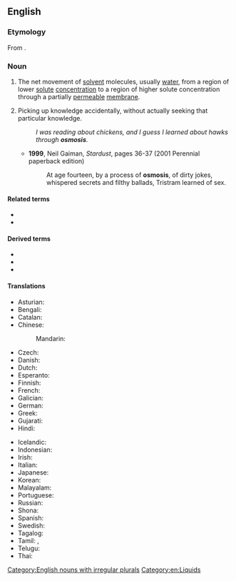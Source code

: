 {{also|ósmosis}}
==English==
{{wikipedia}}

===Etymology===
From {{etyl|grc|en}} {{m|grc|ὠσμός||push}}.

===Noun===
{{en-noun|~|osmoses}}

# The net movement of [[solvent]] molecules, usually [[water]], from a region of lower [[solute]] [[concentration]] to a region of higher solute concentration through a partially [[permeable]] [[membrane]].
# {{lb|en|colloquial}} Picking up knowledge accidentally, without actually seeking that particular knowledge.
#: ''I was reading about chickens, and I guess I learned about hawks through '''osmosis'''''.
#* '''1999''', Neil Gaiman, ''Stardust'', pages 36-37 (2001 Perennial paperback edition)
#*: At age fourteen, by a process of '''osmosis''', of dirty jokes, whispered secrets and filthy ballads, Tristram learned of sex.

====Related terms====
* {{l|en|osmotic}}
* {{l|en|osmose}}

====Derived terms====
* {{l|en|electroosmosis}}
* {{l|en|endosmosis}}
* {{l|en|exosmosis}}

====Translations====
{{trans-top|movement of molecules}}
* Asturian: {{t|ast|ósmosis|f}}
* Bengali: {{t|bn|অভিস্রবণ|tr=abhisrabaṇ|sc=Beng}}
* Catalan: {{t|ca|osmosi|f}}
* Chinese:
*: Mandarin: {{t+|cmn|渗透|tr=shèntòu|sc=Hani}}
* Czech: {{t|cs|osmóza|f}}
* Danish: {{t+|da|osmose|c}}
* Dutch: {{t-check|nl|osmose|f}}
* Esperanto: {{t|eo|osmozo}}
* Finnish: {{t+|fi|osmoosi}}
* French: {{t-check|fr|osmose|f}}
* Galician: {{t+|gl|osmose|f}}
* German: {{t-check|de|Osmose|f}}
* Greek: {{t+|el|ώσμωση}}
* Gujarati: {{t|gu|અભિસરણ|tr=abhisaraṇ|sc=Gujr}}
* Hindi: {{t|hi|परासरण|tr=parāsaraṇ|sc=Deva}}
{{trans-mid}}
* Icelandic: {{t|is|himnuflæði}}
* Indonesian: {{t+|id|osmosis}}
* Irish: {{t|ga|osmóis|f}}
* Italian: {{t-check|it|osmosi|f}}
* Japanese: {{t+|ja|浸透|tr=shintou|sc=Jpan}}
* Korean: {{t+|ko|삼투|sc=Kore}}
* Malayalam: {{t+|ml|വൃതിവ്യാപനം|sc=Mlym}}
* Portuguese: {{t+|pt|osmose}}
* Russian: {{t+|ru|о́смос|m}}
* Shona: {{t|sn|musenerera}}
* Spanish: {{t+|es|ósmosis|f}}
* Swedish: {{t+|sv|osmos|c}}
* Tagalog: {{t|tl|pananagos}}
* Tamil: {{t+|ta|சவ்வூடு பரவல்|sc=Taml}}, {{t|ta|பிரசாரணம்|sc=Taml}}
* Telugu: {{t+|te|ద్రవాభిసరణం|sc=Telu}}
* Thai: {{t|th|การออสโมสิส|sc=Thai}}
{{trans-bottom}}

[[Category:English nouns with irregular plurals]]
[[Category:en:Liquids]]